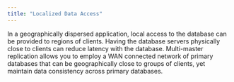```yaml
---
title: "Localized Data Access"
---
```


<div id="localized_data_access" class="registered_link"></div>


In a geographically dispersed application, local access to the database can be provided to regions of clients. Having the database servers physically close to clients can reduce latency with the database. Multi-master replication allows you to employ a WAN connected network of primary databases that can be geographically close to groups of clients, yet maintain data consistency across primary databases.
